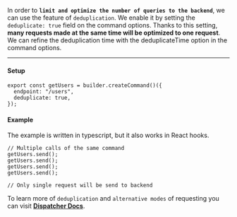 In order to **`limit and optimize the number of queries to the backend`**, we can use the feature of `deduplication`. We
enable it by setting the `deduplicate: true` field on the command options. Thanks to this setting, **many requests made
at the same time will be optimized to one request**. We can refine the deduplication time with the deduplicateTime
option in the command options.

---

#### Setup

```tsx
export const getUsers = builder.createCommand()({
  endpoint: "/users",
  deduplicate: true,
});
```

#### Example

The example is written in typescript, but it also works in React hooks.

```tsx
// Multiple calls of the same command
getUsers.send();
getUsers.send();
getUsers.send();
getUsers.send();

// Only single request will be send to backend
```

To learn more of `deduplication` and `alternative modes` of requesting you can visit
**[Dispatcher Docs](/docs/Docs/Dispatcher#dispatching-modes)**.
